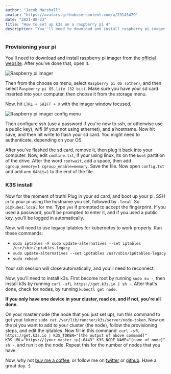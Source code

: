 ```yaml
---
author: "Jacob Marshall"
avatar: "https://avatars.githubusercontent.com/u/29145479"
date: "2021-08-23"
title: "How to set up k3s on a raspberry pi 4"
description: "You''ll need to download and install raspberry pi imager from the official website."
---
```


### Provisioning your pi
You'll need to download and install raspberry pi imager from the [official website](https://www.raspberrypi.org/software/). After you've done that, open it.

![Raspberry pi imager](https://dev-to-uploads.s3.amazonaws.com/uploads/articles/ya02ovut0aej9nsnl8cs.png)

Then from the choose os menu, select `Raspberry pi OS (other)`, and then select `Raspberry pi OS lite (32 bit)`. Make sure you have your sd card inserted into your computer, then choose it from the storage menu.

Now, hit `CTRL + SHIFT + X` with the imager window focused.

![Raspberry pi imager config menu](https://dev-to-uploads.s3.amazonaws.com/uploads/articles/av0ox33s18xkjt1p05ej.png)

Then configure ssh (use a password if you're new to ssh, or otherwise use a public key), wifi (if your not using ethernet), and a hostname. Now hit save, and then hit write to flash your sd card. You might need to authenticate, depending on your OS.

After you've flashed the sd card, remove it, then plug it back into your computer. Now, edit `cmdline.txt`, if your using linux, its on the `boot` partition of the drive. After the word `rootwait`, add a space, then add `cgroup_memory=1 cgroup_enable=memory`. Save the file. Now open `config.txt` and add `arm_64bit=1` to the end of the file.

### K3S install
Now for the moment of truth! Plug in your sd card, and boot up your pi. SSH in to your pi using the hostname you set, followed by `.local`. So `pi@kube1.local` for me. Type `yes` if prompted to accept the fingerprint. If you used a password, you'll be prompted to enter it, and if you used a public key, you'll be logged in automatically.

Now, will need to use legacy iptables for kubernetes to work properly. Run these commands:
- `sudo iptables -F sudo update-alternatives --set iptables /usr/sbin/iptables-legacy`
- `sudo update-alternatives --set ip6tables /usr/sbin/ip6tables-legacy`
- `sudo reboot`

Your ssh session will close automatically, and you'll need to reconnect. 

Now, you'll need to install k3s. First become root by running `sudo su -`, then install k3s by running `curl -sfL https://get.k3s.io | sh -`. After that's done, check for nodes, by running `kubectl get node`.

**If you only have one device in your cluster, read on, and if not, you're all done.**

On your master node (the node that you just set up), run this command to get your token: `sudo cat /var/lib/rancher/k3s/server/node-token`. Now on the pi you want to add to your cluster (the node), follow the provisioning steps, and edit the iptables. Now fill in this command: `curl -sfL https://get.k3s.io | K3S_TOKEN="[the output of above command]" K3S_URL="https://[your master ip]:6443" K3S_NODE_NAME="[name of node]" sh -`, and run it on the node. Repeat this for the number of nodes that you have.

Now, why not [buy me a coffee](https://www.buymeacoffee.com/jem), or follow me on [twitter](https://twitter.com/jhqcat) or [github](https://github.com/jacobhq). Have a great day. :)
